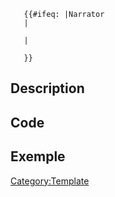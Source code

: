 <includeonly>
<div id="dialogue">
    {{#ifeq: {{{Character|}}}|Narrator
    |<div class="narrator">{{{Content 1|}}}</div>
    |<div class="image">{{Icon|Name=Dialogue-{{{Frame}}}-Icon|Size=60|Link=1}}</div>
    <div class="content">
        <div class="character">{{{Character}}}</div>
        <div class="text">{{{Content|}}}</div>
    </div>
    }}
</div>
</includeonly>

<noinclude>
== Description ==

== Code ==
{{Dialogue
|Character= <!--If The character is the Narrator, then you just have to use the Content 1-->
|Frame=
|+ <!--Fill for each choise available (no need to use Choice 1 if there is only one choice)-->
|Choice 1=
|Content 1=
|Choice 2=
|Content 2=
|Choice 3=
|Content 3=
|}}
== Exemple ==

[[Category:Template]]
</noinclude>